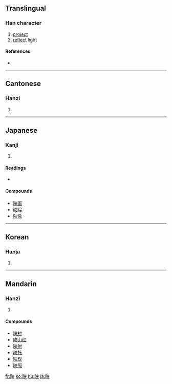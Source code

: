 {{also|暎}}
==Translingual==

===Han character===
{{Han char|rn=72|rad=日|as=05|sn=9|four=6403<sub>4</sub>|canj=日中月大 (ALBK)|ids=⿰[[日]][[央]]}}

# [[project]]
# [[reflect]] light

====References====
* {{Han ref|kx=0493.010|dkj=13838|dj=0856.010|hdz=21500.060|uh=6620|ud=26144|bh=AC4D|bd=44109}}

----

==Cantonese==

===Hanzi===
{{yue-hanzi|jyut=|y=ying2}}

# {{defn|Cantonese}}

----

==Japanese==

===Kanji===
{{ja-kanji|grade=6|rs=日05}}

# {{defn|Japanese}}

====Readings====
* {{ja-readings|on=[[えい]] (ei), [[よう]] (yō)|kun=[[はえる]] (haeru), [[うつる]] (utsuru), [[うつす]] (utsusu)}}

====Compounds====
* [[映画]]
* [[映写]]
* [[映像]]

----

==Korean==

===Hanja===
{{ko-hanja|hangeul=영|eumhun=|rv=yeong|mr=yŏng|y=yeng}}

# {{defn|Korean}}

----

==Mandarin==

===Hanzi===
{{cmn-hanzi|pin=[[yìng]] ([[ying4]])|wg=ying<sup>4</sup>}}

# {{defn|Mandarin}}

====Compounds====
* [[映衬]]
* [[映山红]]
* [[映射]]
* [[映托]]
* [[映现]]
* [[映照]]

[[fr:映]]
[[ko:映]]
[[hu:映]]
[[ja:映]]